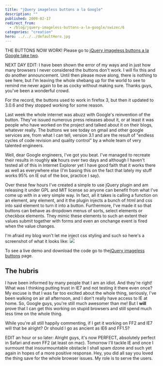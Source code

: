 ```yaml
---
title: "jQuery imageless buttons a la Google"
description: ""
published: 2009-02-17
redirect_from:
  - /blog/jquery-imageless-buttons-a-la-google/swizec/6
categories: "creation"
hero: ../../../defaultHero.jpg
---
```


THE BUTTONS NOW WORK! Please go to [jQuery imageless buttons a la Google take two](http://swizec.com/blog/jquery-imageless-buttons-a-la-google-take-two/2/429).

NEXT DAY EDIT: I have been shown the error of my ways and in just how many browsers I never considered the buttons don't work. I will fix this and do another announcement. Until then please move along, there is nothing to see here, but I'm leaving the whole shebang up for the world to see to remind me never again to be as cocky without making sure. Thanks guys, you've been a wonderful crowd.

For the record, the buttons used to work in firefox 3, but then it updated to 3.0.6 and they stopped working for some reason.

Last week the whole internet was abuzz with Google's reinvention of the button. They've issued numerous press releases about it, or at least it was people who have worked on the project and talked about it on their blogs, whatever really. The buttons we see today on gmail and other google services are, from what I can tell, version 3.1 and are the result of "endless cycles of code revision and quality control" by a whole team of very talented engineers.

Well, dear Google engineers, I've got you beat. I've managed to recreate their results in roughly **six** hours over two days and although I haven't tested all of this in Internet Explorer yet I have good faith that it works there as well as everywhere else (I'm basing this on the fact that lately my stuff works 95% on IE out of the box, practice I say).

Over these few hours I've created a simple to use jQuery plugin and am releasing it under GPL and MIT license so anyone can benefit from what I've come up with in a very simple way. In fact, all it takes is calling a function on an element, any element, and it the plugin injects a bunch of html and css into said element to turn it into a button. Furthermore, I've made it so that buttons can behave as dropdown menus of sorts, select elements or checkbox elements. They mimic these elements to such an extent their values submit together with forms and even an onchange event is fired when the value changes.

I'm afraid my blog won't let me inject css styling and such so here's a screenshot of what it looks like: ![](http://swizec.com/code/styledButton/example.png)

To see a live demo and download the code go to the[jQuery imageless buttons](http://swizec.com/code/styledButton/) page.

## The hubris

I have been informed by many people that I am an idiot. And they're right! What was I thinking putting trust in IE7 and not testing it there even once? My excuse is that I was far too excited about the whole thing, seriously, I've been walking on air all afternoon, and I don't really have access to IE at home. So, Google guys, you're still much awesomer than me! But I **will** prove that I can get this working on stupid browsers and still spend much less time on the whole thing.

While you're all still happily commenting, if I get it working on FF2 and IE7 will that be alright? Or should I go as ancient as IE6 and FF1.5?

EDIT an hour or so later: Alright guys, it's now PERFECT, absolutely perfect in Safari and even FF2 (at least on mac). Tomorrow I'll tackle IE and once I surmount that insourmountable obstacle I shall spam dzone and such yet again in hopes of a more positive response. Hey, you did all say you loved the thing save for the whole browser issues. My role is to serve the users.

